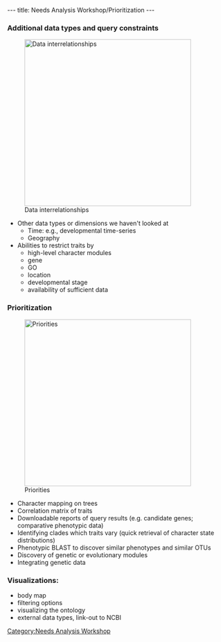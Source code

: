 ---
title: Needs Analysis Workshop/Prioritization
---

===Additional data types and query constraints===
[[Image:Day2-dataintegration.whiteboard.JPG|thumb|right|384px|Data interrelationships]]
* Other data types or dimensions we haven't looked at
** Time: e.g., developmental time-series
** Geography
* Abilities to restrict traits by
**  high-level character modules
** gene
** GO
** location
** developmental stage
** availability of sufficient data

===Prioritization===
[[Image:Day2-prioritization.whiteboard.JPG|thumb|right|384px|Priorities]]
* Character mapping on trees
* Correlation matrix of traits
* Downloadable reports of query results (e.g. candidate genes; comparative phenotypic data)
* Identifying clades which traits vary (quick retrieval of character state distributions)
* Phenotypic BLAST to discover similar phenotypes and similar OTUs
* Discovery of genetic or evolutionary modules
* Integrating genetic data

===Visualizations:===
* body map
* filtering options
* visualizing the ontology
* external data types, link-out to NCBI

[[Category:Needs Analysis Workshop]]